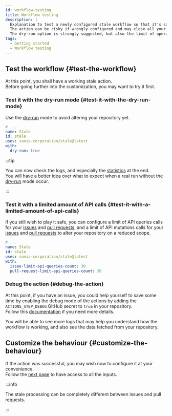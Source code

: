 ```yaml
---
id: workflow-testing
title: Workflow testing
description: |
  Explanation to test a newly configured stale workflow so that it's safer for your project. 
  The action can be risky if wrongly configured and may close all your issues for example.
  The dry-run option is strongly suggested, but also the limit of operations.
tags:
  - Getting started
  - Workflow testing
---
```


## Test the workflow {#test-the-workflow}

At this point, you shall have a working stale action.  
Before going further into the customization, you may want to try it first.

### Test it with the dry-run mode {#test-it-with-the-dry-run-mode}

Use the [dry-run](../dry-run-input) mode to avoid altering your repository yet.

```yml {5-6} title=".github/workflows/stale.yml"
# ...
name: Stale
id: stale
uses: sonia-corporation/stale@latest
with:
  dry-run: true
```

:::tip

You can now check the logs, and especially the [statistics](../statistics) at the end.  
You will have a better idea over what to expect when a real run without the [dry-run](../dry-run-input) mode occur.

:::

### Test it with a limited amount of API calls {#test-it-with-a-limited-amount-of-api-calls}

If you still wish to play it safe, you can configure a limit of API queries calls for your [issues](../issues/inputs/issue-limit-api-queries-count-input) and [pull requests](../pull-requests/inputs/pull-request-limit-api-queries-count-input), and a limit of API mutations calls for your [issues](../issues/inputs/issue-limit-api-mutations-count-input) and [pull requests](../pull-requests/inputs/pull-request-limit-api-mutations-count-input) to alter your repository on a reduced scope.

```yml {5-7} title=".github/workflows/stale.yml"
# ...
name: Stale
id: stale
uses: sonia-corporation/stale@latest
with:
  issue-limit-api-queries-count: 30
  pull-request-limit-api-queries-count: 30
```

### Debug the action {#debug-the-action}

At this point, if you have an issue, you could help yourself to save some time by enabling the debug mode of the actions by adding the `ACTIONS_STEP_DEBUG` GitHub secret to `true` in your repository.  
Follow this [documentation](https://github.com/actions/toolkit/blob/main/docs/action-debugging.md#how-to-access-step-debug-logs) if you need more details.

You will be able to see more logs that may help you understand how the workflow is working, and also see the data fetched from your repository.

## Customize the behaviour {#customize-the-behaviour}

If the action was successful, you may wish now to configure it at your convenience.  
Follow the [next page](../all-inputs) to have access to all the inputs.

:::info

The stale processing can be completely different between issues and pull requests.

:::
